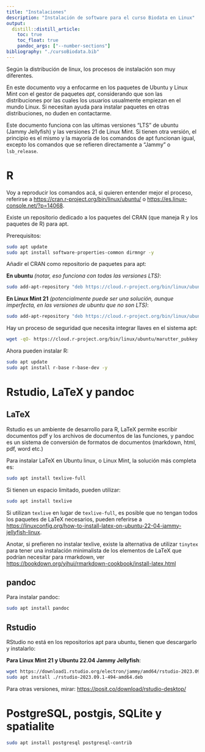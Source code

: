 ```yaml
---
title: "Instalaciones"
description: "Instalación de software para el curso Biodata en Linux"
output:
  distill::distill_article:
    toc: true
    toc_float: true
    pandoc_args: ["--number-sections"]
bibliography: "./cursoBiodata.bib"
---
```


Según la distribución de linux, los procesos de instalación son muy diferentes.

En este documento voy a enfocarme en los paquetes de Ubuntu y Linux Mint con el gestor de paquetes *apt*, considerando que son las distribuciones por las cuales los usuarios usualmente empiezan en el mundo Linux. Si necesitan ayuda para instalar paquetes en otras distribuciones, no duden en contactarme.

Este documento funciona con las ultimas versiones "LTS" de ubuntu (Jammy Jellyfish) y las versiones 21 de Linux Mint.
Si tienen otra versión, el principio es el mismo y la mayoría de los comandos de apt funcionan igual, excepto los comandos que se refieren directamente a "Jammy" o `lsb_release`.


# R

Voy a reproducir los comandos acá, si quieren entender mejor el proceso, referirse a <https://cran.r-project.org/bin/linux/ubuntu/> o <https://es.linux-console.net/?p=14068>.


Existe un repositorio dedicado a los paquetes del CRAN (que maneja R y los paquetes de R) para apt.

Prerequisitos:

```bash
sudo apt update
sudo apt install software-properties-common dirmngr -y
```




Añadir el CRAN como repositorio de paquetes para apt:

**En ubuntu** *(notar, eso funciona con todas las versiones LTS)*:

```bash
sudo add-apt-repository "deb https://cloud.r-project.org/bin/linux/ubuntu $(lsb_release -cs)-cran40/"
```

**En Linux Mint 21** *(potencialmente puede ser una solución, aunque imperfecta, en las versiones de ubuntu que no son LTS)*:

```bash
sudo add-apt-repository "deb https://cloud.r-project.org/bin/linux/ubuntu jammy-cran40/"
```


Hay un proceso de seguridad que necesita integrar llaves en el sistema apt:

```bash
wget -qO- https://cloud.r-project.org/bin/linux/ubuntu/marutter_pubkey.asc | sudo tee -a /etc/apt/trusted.gpg.d/cran_ubuntu_key.asc
```

Ahora pueden instalar R:

```bash
sudo apt update
sudo apt install r-base r-base-dev -y
```

# Rstudio, LaTeX y pandoc

## LaTeX

Rstudio es un ambiente de desarrollo para R, LaTeX permite escribir documentos pdf y los archivos de documentos de las funciones, y pandoc es un sistema de conversión de formatos de documentos (markdown, html, pdf, word etc.)

Para instalar LaTeX en Ubuntu linux, o Linux Mint, la solución más completa es:

```bash
sudo apt install texlive-full
```

Si tienen un espacio limitado, pueden utilizar:

```bash
sudo apt install texlive
```

Si utilizan `texlive` en lugar de `texlive-full`, es posible que no tengan todos los paquetes de LaTeX necesarios, pueden referirse a <https://linuxconfig.org/how-to-install-latex-on-ubuntu-22-04-jammy-jellyfish-linux>.

Anotar, si prefieren no instalar texlive, existe la alternativa de utilizar `tinytex` para tener una instalación minimalista de los elementos de LaTeX que podrían necesitar para rmarkdown, ver <https://bookdown.org/yihui/rmarkdown-cookbook/install-latex.html>

## pandoc


Para instalar pandoc:

```bash
sudo apt install pandoc
```

## Rstudio

RStudio no está en los repositorios apt para ubuntu, tienen que descargarlo y instalarlo:

**Para Linux Mint 21 y Ubuntu 22.04 Jammy Jellyfish**:

```bash
wget https://download1.rstudio.org/electron/jammy/amd64/rstudio-2023.09.1-494-amd64.deb
sudo apt install ./rstudio-2023.09.1-494-amd64.deb
```

Para otras versiones, mirar: <https://posit.co/download/rstudio-desktop/>


# PostgreSQL, postgis, SQLite y spatialite


```bash
sudo apt install postgresql postgresql-contrib

```



